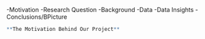 -Motivation
-Research Question 
-Background
-Data
-Data Insights
-Conclusions/BPicture

```r
**The Motivation Behind Our Project**
  
```
